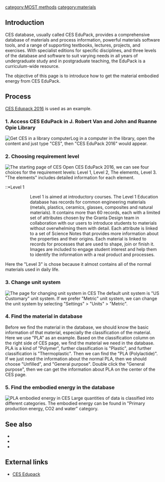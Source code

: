 {{MOST}}
[[category:MOST methods]]
[[category:materials]]

== Introduction ==
CES database, usually called CES EduPack, provides a comprehensive database of materials and process information, powerful materials software tools, and a range of supporting textbooks, lectures, projects, and exercises. With specialist editions for specific disciplines, and three levels of the database and software to suit varying needs in all years of undergraduate study and in postgraduate teaching, the EduPack is a curriculum-wide resource.

The objective of this page is to introduce how to get the material embodied energy from CES EduPack.

== Process ==
[https://teachingresources.grantadesign.com/advancedsearch/project-files-ces-edupack-2016/ CES Edupack 2016] is used as an example.
=== 1. Access CES EduPack in J. Robert Van and John and Ruanne Opie Library ===
[[File:CES in library.PNG|thumb|right|Get CES in a library computer]]Log in a computer in the library, open the content and just type "CES", then "CES EduPack 2016" would appear. {{Clear}}

=== 2. Choosing requirement level ===
[[File:The starting page of CES.PNG|thumb|right|The starting page of CES]] Open CES EduPack 2016, we can see four choices for the requirement levels: Level 1, Level 2, The elements, Level 3. "The elements" includes detailed information for each element.
::*Level 1
:::Level 1 is aimed at introductory courses. The Level 1 Education database has records for common engineering materials (metals, plastics, ceramics, glasses, composites and natural materials). It contains more than 60 records, each with a limited set of attributes chosen by the Granta Design team in collaboration with our users to introduce students to materials without overwhelming them with detail. Each attribute is linked to a set of Science Notes that provides more information about the properties and their origins. Each material is linked to records for processes that are used to shape, join or finish it. Images are included to engage student interest and help them to identify the information with a real product and processes.
::*Level 2
:::Level 2 is aimed at more advanced introductory courses that involve project work. It contains a comprehensive set of mechanical, thermal and electrical properties, as well as Eco Properties and Durability Information, for more than 100 common materials. The materials and the content of the records were chosen by the Granta Design team in collaboration with our users to enable a wide range of selection studies and environmental audits of products. Each attribute within a record is linked to a set of Science Notes that provide more information about the properties and their origins. Each material is linked to records for processes that are used to shape, join or finish it. The process records include a simple cost model that allows cost-comparisons between alternative processes. Images are included to engage student interest and help them to identify the information with a real product.
::*Level 3
:::Level 3 is aimed at higher-year University teaching, project work and real design projects. It contains a comprehensive set of mechanical, thermal, optical, electrical, magnetic and environmental properties for over 3,900 engineering materials. The materials and the content of the records were chosen by the Granta Design team in collaboration with our users to enable realistic selection studies and environmental audits for project-based teaching. Each attribute within a record is linked to a set of Science Notes that provide more information about the properties and their origins. Each material is linked to records for processes that are used to shape, join or finish it. The process records include a simple cost model that allows cost-comparisons between alternative processes. You can create your own records, allowing the materials they describe to be compared with those already in the database. And if you think that there are materials that are missing that should be there, you can let us know simply by using the Submit Feature Request Button at the top of the screen.
Here the "Level 3" is chose because it almost contains all of the normal materials used in daily life.

=== 3. Change unit system ===
[[File:The page for changing unit system in CES.png|thumb|right|The page for changing unit system in CES]] The default unit system is "US Customary" unit system. If we prefer "Metric" unit system, we can change the unit system by selecting "Settings" > "Units" > "Metric". {{Clear}}

=== 4. Find the material in database ===
Before we find the material in the database, we should know the basic information of that material, especially the classification of the material. Here we use "PLA" as an example.
Based on the classification column on the right side of CES page, we find the material we need in the database. PLA is a kind of "Polymer", further classification is "Plastic", and further classification is "Thermoplastic". Then we can find the "PLA (Polylactide)". If we just need the information about the normal PLA, then we should choose "Unfilled", and "General purpose". Double click the "General purpose", then we can get the information about PLA on the center of the CES page.
{{gallery
|width=180
|height=135
|lines=2
|Image:Polymer category in CES.PNG|Polymer category in CES
|Image:Plastic category in CES.PNG|Plastic category in CES
|Image:Thermoplastic category in CES.PNG|Thermoplastic category in CES
|Image:PLA category in CES.PNG|PLA category in CES
|Image:Unfilled category in CES.PNG|Unfilled PLA in CES
|Image:General purpose in CES.PNG|Unfilled PLA for general purpose in CES
|Image:PLA information in CES.PNG|General PLA information in CES
}}

=== 5. Find the embodied energy in the database ===
[[File:PLA embodied energy in CES.PNG|thumb|right|PLA embodied energy in CES]] Large quantities of data is classified into different categories. The embodied energy can be found in "Primary production energy, CO2 and water" category. {{Clear}}

== See also ==

* [[]]
* [[]]
* [[]]

== External links ==

* [http://www.grantadesign.com/education/edupack/ CES Edupack]